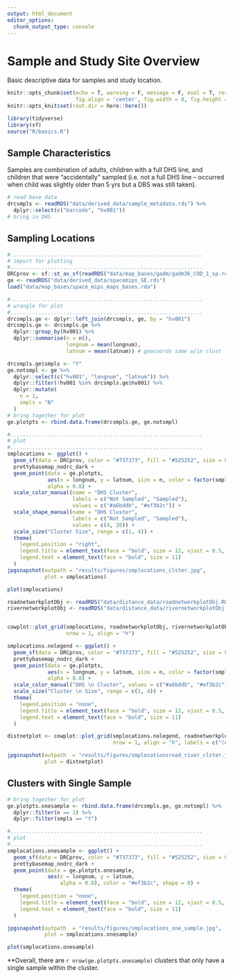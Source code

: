 ```yaml
---
output: html_document
editor_options: 
  chunk_output_type: console
---
```


# Sample and Study Site Overview 
Basic descriptive data for samples and study location. 
```r
knitr::opts_chunk$set(echo = T, warning = F, message = F, eval = T, results = 'hide',
                      fig.align = 'center', fig.width = 8, fig.height = 8)
knitr::opts_knit$set(root.dir = here::here())
```
```r
library(tidyverse)
library(sf)
source("R/basics.R")
```

## Sample Characteristics
Samples are combination of adults, children with a full DHS line, and children that were "accidentally" sampled (i.e. not a full DHS line -- occurred when child was slightly older than 5 yrs but a DBS was still taken). 
```r
# read base data
drcsmpls <- readRDS("data/derived_data/sample_metadata.rds") %>% 
  dplyr::select(c("barcode", "hv001"))
# bring in DHS


```

## Sampling Locations
```r
#..............................................................
# import for plotting
#..............................................................
DRCprov <- sf::st_as_sf(readRDS("data/map_bases/gadm/gadm36_COD_1_sp.rds"))
ge <- readRDS("data/derived_data/spacemips_GE.rds")
load("data/map_bases/space_mips_maps_bases.rda")

#..............................................................
# wrangle for plot
#..............................................................
drcsmpls.ge <- dplyr::left_join(drcsmpls, ge, by = "hv001")
drcsmpls.ge <- drcsmpls.ge %>% 
  dplyr::group_by(hv001) %>% 
  dplyr::summarise(n = n(),
                   longnum = mean(longnum),
                   latnum = mean(latnum)) # geocoords same w/in clust

drcsmpls.ge$smpls <- "Y"
ge.notsmpl <- ge %>% 
  dplyr::select(c("hv001", "longnum", "latnum")) %>% 
  dplyr::filter(!hv001 %in% drcsmpls.ge$hv001) %>% 
  dplyr::mutate(
    n = 1, 
    smpls = "N"
  )
# bring together for plot
ge.plotpts <- rbind.data.frame(drcsmpls.ge, ge.notsmpl)

#..............................................................
# plot
#..............................................................
smplocations <- ggplot() +
  geom_sf(data = DRCprov, color = "#737373", fill = "#525252", size = 0.05) +
  prettybasemap_nodrc_dark +
  geom_point(data = ge.plotpts, 
             aes(x = longnum, y = latnum, size = n, color = factor(smpls), shape = factor(smpls)), 
             alpha = 0.8) +
  scale_color_manual(name = "DHS Cluster", 
                     labels = c("Not Sampled", "Sampled"),
                     values = c("#a6bddb", "#ef3b2c")) +
  scale_shape_manual(name = "DHS Cluster", 
                     labels = c("Not Sampled", "Sampled"),
                     values = c(4, 20)) +
  scale_size("Cluster Size", range = c(1, 4)) +
  theme(
    legend.position = "right",
    legend.title = element_text(face = "bold", size = 12, vjust = 0.5, hjust = 0),
    legend.text = element_text(face = "bold", size = 11)
  ) 
jpgsnapshot(outpath = "results/figures/smplocations_clster.jpg",
            plot = smplocations)
```
```r
plot(smplocations)
```
```r
roadnetworkplotObj <- readRDS("data/distance_data/roadnetworkplotObj.RDS")
rivernetworkplotObj <- readRDS("data/distance_data/rivernetworkplotObj.RDS")


cowplot::plot_grid(smplocations, roadnetworkplotObj, rivernetworkplotObj,
                   nrow = 1, align = "h")
```

```r

smplocations.nolegend <- ggplot() +
  geom_sf(data = DRCprov, color = "#737373", fill = "#525252", size = 0.05) +
  prettybasemap_nodrc_dark +
  geom_point(data = ge.plotpts, 
             aes(x = longnum, y = latnum, size = n, color = factor(smpls), shape = factor(smpls)), 
             alpha = 0.8) +
  scale_color_manual("DHS \n Cluster", values = c("#a6bddb", "#ef3b2c")) +
  scale_size("Cluster \n Size", range = c(1, 4)) +
  theme(
    legend.position = "none",
    legend.title = element_text(face = "bold", size = 12, vjust = 0.5, hjust = 0.5),
    legend.text = element_text(face = "bold", size = 11)
  ) 

distnetplot <- cowplot::plot_grid(smplocations.nolegend, roadnetworkplotObj, rivernetworkplotObj,
                                  nrow = 1, align = "h", labels = c("(A)", "(B)", "(C)"))

jpgsnapshot(outpath  = "results/figures/smplocationsroad_river_clster.jpg",
            plot = distnetplot)

```

## Clusters with Single Sample
```r

# bring together for plot
ge.plotpts.onesample <- rbind.data.frame(drcsmpls.ge, ge.notsmpl) %>% 
  dplyr::filter(n == 1) %>% 
  dplyr::filter(smpls == "Y")

#..............................................................
# plot
#..............................................................
smplocations.onesample <- ggplot() +
  geom_sf(data = DRCprov, color = "#737373", fill = "#525252", size = 0.05) +
  prettybasemap_nodrc_dark +
  geom_point(data = ge.plotpts.onesample, 
             aes(x = longnum, y = latnum, 
                 alpha = 0.8), color = "#ef3b2c", shape = 8) +
  theme(
    legend.position = "none",
    legend.title = element_text(face = "bold", size = 12, vjust = 0.5, hjust = 0.5),
    legend.text = element_text(face = "bold", size = 11)
  ) 

jpgsnapshot(outpath  = "results/figures/smplocations_one_sample.jpg",
            plot = smplocations.onesample)

```
```r
plot(smplocations.onesample)
```
**Overall, there are `r nrow(ge.plotpts.onesample)` clusters that only have a single sample within the cluster.


